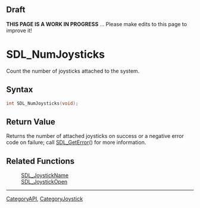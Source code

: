 
== Draft ==


'''THIS PAGE IS A WORK IN PROGRESS''' ... Please make edits to this page to improve it!


= SDL_NumJoysticks =

Count the number of joysticks attached to the system.

== Syntax ==

<syntaxhighlight lang='c'>
int SDL_NumJoysticks(void);
</syntaxhighlight>

== Return Value ==

Returns the number of attached joysticks on success or a negative error
code on failure; call [[SDL_GetError]]() for more information.



== Related Functions ==

:[[SDL_JoystickName]]
:[[SDL_JoystickOpen]]

----
[[CategoryAPI]], [[CategoryJoystick]]


